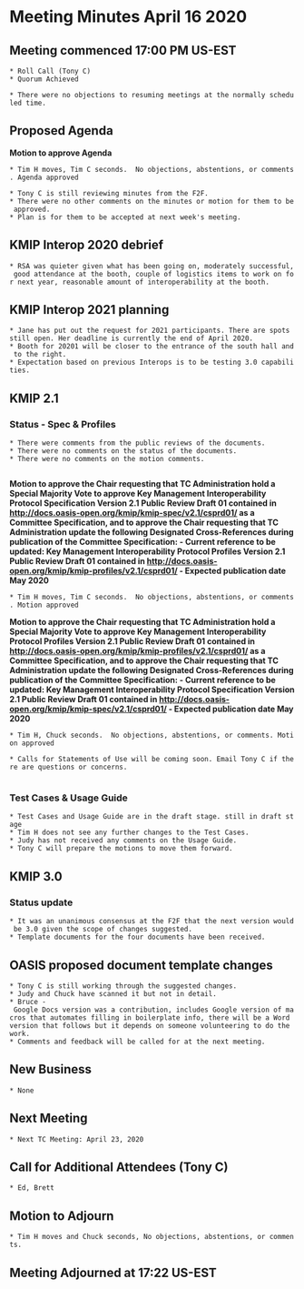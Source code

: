 = Meeting Minutes April 16 2020 =
== Meeting commenced 17:00 PM US-EST ==
 * Roll Call (Tony C)
 * Quorum Achieved

 * There were no objections to resuming meetings at the normally scheduled time.

== Proposed Agenda ==

'''Motion to approve Agenda'''

 * Tim H moves, Tim C seconds.  No objections, abstentions, or comments. Agenda approved

 * Tony C is still reviewing minutes from the F2F. 
 * There were no other comments on the minutes or motion for them to be approved.
 * Plan is for them to be accepted at next week's meeting.
 
== KMIP Interop 2020 debrief ==
 * RSA was quieter given what has been going on, moderately successful, good attendance at the booth, couple of logistics items to work on for next year, reasonable amount of interoperability at the booth.
 
== KMIP Interop 2021 planning ==
 * Jane has put out the request for 2021 participants. There are spots still open. Her deadline is currently the end of April 2020.
 * Booth for 20201 will be closer to the entrance of the south hall and to the right.
 * Expectation based on previous Interops is to be testing 3.0 capabilities.
 
== KMIP 2.1 ==
=== Status - Spec & Profiles ===
  
 * There were comments from the public reviews of the documents.
 * There were no comments on the status of the documents.
 * There were no comments on the motion comments.
  
'''Motion to approve the Chair requesting that TC Administration hold a Special Majority Vote to approve Key Management Interoperability Protocol Specification Version 2.1 Public Review Draft 01 contained in http://docs.oasis-open.org/kmip/kmip-spec/v2.1/csprd01/ as a Committee Specification, and to approve the Chair requesting that TC Administration update the following Designated Cross-References during publication of the Committee Specification:
- Current reference to be updated: Key Management Interoperability Protocol Profiles Version 2.1 Public Review Draft 01 contained in http://docs.oasis-open.org/kmip/kmip-profiles/v2.1/csprd01/ - Expected publication date May 2020'''
	
 * Tim H moves, Tim C seconds.  No objections, abstentions, or comments. Motion approved

'''Motion to approve the Chair requesting that TC Administration hold a Special Majority Vote to approve Key Management Interoperability Protocol Profiles Version 2.1 Public Review Draft 01 contained in http://docs.oasis-open.org/kmip/kmip-profiles/v2.1/csprd01/ as a Committee Specification, and to approve the Chair requesting that TC Administration update the following Designated Cross-References during publication of the Committee Specification:
- Current reference to be updated: Key Management Interoperability Protocol Specification Version 2.1 Public Review Draft 01 contained in http://docs.oasis-open.org/kmip/kmip-spec/v2.1/csprd01/ - Expected publication date May 2020'''
 
 * Tim H, Chuck seconds.  No objections, abstentions, or comments. Motion approved

 * Calls for Statements of Use will be coming soon. Email Tony C if there are questions or concerns.
	
=== Test Cases & Usage Guide ===

 * Test Cases and Usage Guide are in the draft stage. still in draft stage
 * Tim H does not see any further changes to the Test Cases.
 * Judy has not received any comments on the Usage Guide.
 * Tony C will prepare the motions to move them forward.

== KMIP 3.0 ==
=== Status update ===
 * It was an unanimous consensus at the F2F that the next version would be 3.0 given the scope of changes suggested.
 * Template documents for the four documents have been received.

== OASIS proposed document template changes ==
 * Tony C is still working through the suggested changes.
 * Judy and Chuck have scanned it but not in detail.
 * Bruce - Google Docs version was a contribution, includes Google version of macros that automates filling in boilerplate info, there will be a Word version that follows but it depends on someone volunteering to do the work.
 * Comments and feedback will be called for at the next meeting.

== New Business ==
 * None

== Next Meeting ==
 * Next TC Meeting: April 23, 2020

== Call for Additional Attendees (Tony C) ==
 * Ed, Brett

== Motion to Adjourn ==
 * Tim H moves and Chuck seconds, No objections, abstentions, or comments.

== Meeting Adjourned at 17:22 US-EST ==
